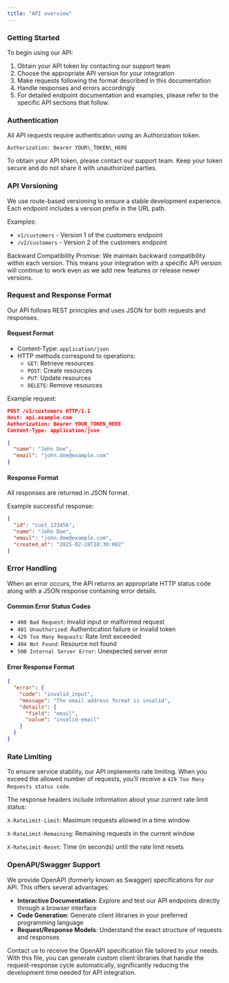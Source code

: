 ```yaml
---
title: "API overview"
---
```


### Getting Started

To begin using our API:

1. Obtain your API token by contacting our support team
2. Choose the appropriate API version for your integration
3. Make requests following the format described in this documentation
4. Handle responses and errors accordingly
5. For detailed endpoint documentation and examples, please refer to the specific API sections that follow.

### Authentication

All API requests require authentication using an Authorization token.

```
Authorization: Bearer YOUR\_TOKEN\_HERE
```

To obtain your API token, please contact our support team. Keep your token secure and do not share it with unauthorized parties.

### API Versioning

We use route-based versioning to ensure a stable development experience. Each endpoint includes a version prefix in the URL path.

Examples:

- `v1/customers` - Version 1 of the customers endpoint
- `/v2/customers` - Version 2 of the customers endpoint

Backward Compatibility Promise: We maintain backward compatibility within each version. This means your integration with a specific API version will continue to work even as we add new features or release newer versions.

### Request and Response Format

Our API follows REST principles and uses JSON for both requests and responses.

#### Request Format

- Content-Type: `application/json`
- HTTP methods correspond to operations:
  - `GET`: Retrieve resources
  - `POST`: Create resources
  - `PUT`: Update resources
  - `DELETE`: Remove resources

Example request:

```json
POST /v1/customers HTTP/1.1
Host: api.example.com
Authorization: Bearer YOUR_TOKEN_HERE
Content-Type: application/json

{
  "name": "John Doe",
  "email": "john.doe@example.com"
}
```

#### Response Format

All responses are returned in JSON format.

Example successful response:

```json
{
  "id": "cust_123456",
  "name": "John Doe",
  "email": "john.doe@example.com",
  "created_at": "2025-02-28T10:30:00Z"
}
```

### Error Handling

When an error occurs, the API returns an appropriate HTTP status code along with a JSON response containing error details.

#### Common Error Status Codes

- `400 Bad Request`: Invalid input or malformed request
- `401 Unauthorized`: Authentication failure or invalid token
- `429 Too Many Requests`: Rate limit exceeded
- `404 Not Found`: Resource not found
- `500 Internal Server Error`: Unexpected server error

#### Error Response Format

```json
{
  "error": {
    "code": "invalid_input",
    "message": "The email address format is invalid",
    "details": {
      "field": "email",
      "value": "invalid-email"
    }
  }
}
```

### Rate Limiting

To ensure service stability, our API implements rate limiting. When you exceed the allowed number of requests, you'll receive a `429 Too Many Requests status code`.

The response headers include information about your current rate limit status:

`X-RateLimit-Limit`: Maximum requests allowed in a time window

`X-RateLimit-Remaining`: Remaining requests in the current window

`X-RateLimit-Reset`: Time (in seconds) until the rate limit resets

### OpenAPI/Swagger Support

We provide OpenAPI (formerly known as Swagger) specifications for our API. This offers several advantages:

- **Interactive Documentation**: Explore and test our API endpoints directly through a browser interface
- **Code Generation**: Generate client libraries in your preferred programming language
- **Request/Response Models**: Understand the exact structure of requests and responses

Contact us to receive the OpenAPI specification file tailored to your needs. With this file, you can generate custom client libraries that handle the request-response cycle automatically, significantly reducing the development time needed for API integration.